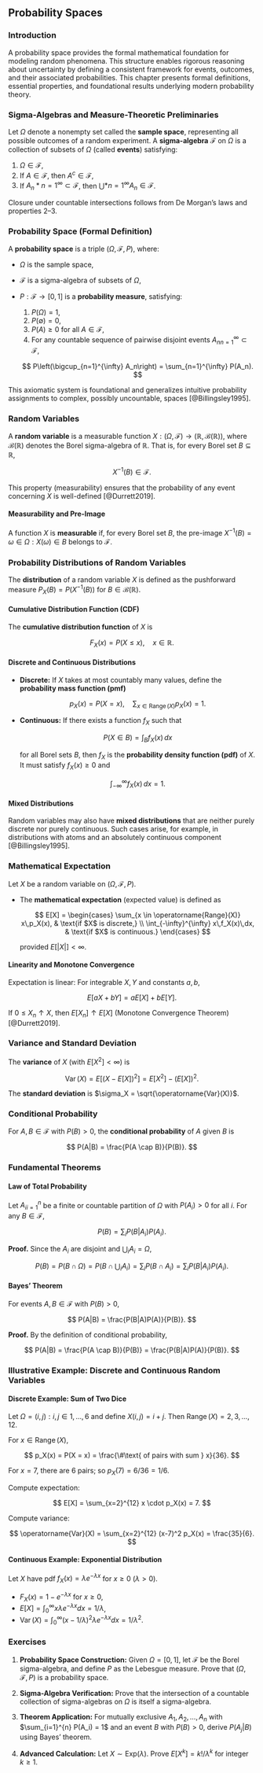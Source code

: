 ## Probability Spaces

### Introduction

A probability space provides the formal mathematical foundation for modeling random phenomena. This structure enables rigorous reasoning about uncertainty by defining a consistent framework for events, outcomes, and their associated probabilities. This chapter presents formal definitions, essential properties, and foundational results underlying modern probability theory.

### Sigma-Algebras and Measure-Theoretic Preliminaries

Let $\Omega$ denote a nonempty set called the **sample space**, representing all possible outcomes of a random experiment. A **sigma-algebra** $\mathcal{F}$ on $\Omega$ is a collection of subsets of $\Omega$ (called **events**) satisfying:

1. $\Omega \in \mathcal{F}$,
2. If $A \in \mathcal{F}$, then $A^{c} \in \mathcal{F}$,
3. If ${A_n}*{n=1}^\infty \subset \mathcal{F}$, then $\bigcup*{n=1}^\infty A_n \in \mathcal{F}$.

Closure under countable intersections follows from De Morgan's laws and properties 2–3.

### Probability Space (Formal Definition)

A **probability space** is a triple $(\Omega, \mathcal{F}, P)$, where:

* $\Omega$ is the sample space,
* $\mathcal{F}$ is a sigma-algebra of subsets of $\Omega$,
* $P: \mathcal{F} \to [0, 1]$ is a **probability measure**, satisfying:

  1. $P(\Omega) = 1$,
  2. $P(\emptyset) = 0$,
  3. $P(A) \geq 0$ for all $A \in \mathcal{F}$,
  4. For any countable sequence of pairwise disjoint events ${A_n}_{n=1}^{\infty} \subset \mathcal{F}$,

  $$
  P\left(\bigcup_{n=1}^{\infty} A_n\right) = \sum_{n=1}^{\infty} P(A_n).
  $$

This axiomatic system is foundational and generalizes intuitive probability assignments to complex, possibly uncountable, spaces [@Billingsley1995].

### Random Variables

A **random variable** is a measurable function $X: (\Omega, \mathcal{F}) \to (\mathbb{R}, \mathcal{B}(\mathbb{R}))$, where $\mathcal{B}(\mathbb{R})$ denotes the Borel sigma-algebra of $\mathbb{R}$. That is, for every Borel set $B \subseteq \mathbb{R}$,

$$
X^{-1}(B) \in \mathcal{F}.
$$

This property (measurability) ensures that the probability of any event concerning $X$ is well-defined [@Durrett2019].

#### Measurability and Pre-Image

A function $X$ is **measurable** if, for every Borel set $B$, the pre-image $X^{-1}(B) = {\omega \in \Omega : X(\omega) \in B}$ belongs to $\mathcal{F}$.

### Probability Distributions of Random Variables

The **distribution** of a random variable $X$ is defined as the pushforward measure $P_X(B) = P(X^{-1}(B))$ for $B \in \mathcal{B}(\mathbb{R})$.

#### Cumulative Distribution Function (CDF)

The **cumulative distribution function** of $X$ is

$$
F_X(x) = P(X \leq x), \quad x \in \mathbb{R}.
$$

#### Discrete and Continuous Distributions

* **Discrete:** If $X$ takes at most countably many values, define the **probability mass function (pmf)**

  $$
  p_X(x) = P(X = x), \quad \sum_{x \in \operatorname{Range}(X)} p_X(x) = 1.
  $$
* **Continuous:** If there exists a function $f_X$ such that

  $$
  P(X \in B) = \int_B f_X(x)\,dx
  $$

  for all Borel sets $B$, then $f_X$ is the **probability density function (pdf)** of $X$. It must satisfy $f_X(x) \geq 0$ and

  $$
  \int_{-\infty}^{\infty} f_X(x)\,dx = 1.
  $$

#### Mixed Distributions

Random variables may also have **mixed distributions** that are neither purely discrete nor purely continuous. Such cases arise, for example, in distributions with atoms and an absolutely continuous component [@Billingsley1995].

### Mathematical Expectation

Let $X$ be a random variable on $(\Omega, \mathcal{F}, P)$.

* The **mathematical expectation** (expected value) is defined as

  $$
  E[X] =
  \begin{cases}
  \sum_{x \in \operatorname{Range}(X)} x\,p_X(x), & \text{if $X$ is discrete,} \\
  \int_{-\infty}^{\infty} x\,f_X(x)\,dx, & \text{if $X$ is continuous.}
  \end{cases}
  $$

  provided $E[|X|] < \infty$.

#### Linearity and Monotone Convergence

Expectation is linear: For integrable $X, Y$ and constants $a, b$,

$$
E[aX + bY] = a E[X] + b E[Y].
$$

If $0 \leq X_n \uparrow X$, then $E[X_n] \uparrow E[X]$ (Monotone Convergence Theorem) [@Durrett2019].

### Variance and Standard Deviation

The **variance** of $X$ (with $E[X^2] < \infty$) is

$$
\operatorname{Var}(X) = E[(X - E[X])^2] = E[X^2] - (E[X])^2.
$$

The **standard deviation** is $\sigma_X = \sqrt{\operatorname{Var}(X)}$.

### Conditional Probability

For $A, B \in \mathcal{F}$ with $P(B) > 0$, the **conditional probability** of $A$ given $B$ is

$$
P(A|B) = \frac{P(A \cap B)}{P(B)}.
$$

### Fundamental Theorems

#### Law of Total Probability

Let ${A_i}_{i=1}^{n}$ be a finite or countable partition of $\Omega$ with $P(A_i) > 0$ for all $i$. For any $B \in \mathcal{F}$,

$$
P(B) = \sum_{i} P(B|A_i)P(A_i).
$$

**Proof.**
Since the $A_i$ are disjoint and $\bigcup_{i} A_i = \Omega$,

$$
P(B) = P\left(B \cap \Omega\right) = P\left(B \cap \bigcup_{i} A_i\right) = \sum_{i} P(B \cap A_i) = \sum_{i} P(B|A_i)P(A_i).
$$

#### Bayes’ Theorem

For events $A, B \in \mathcal{F}$ with $P(B) > 0$,

$$
P(A|B) = \frac{P(B|A)P(A)}{P(B)}.
$$

**Proof.**
By the definition of conditional probability,

$$
P(A|B) = \frac{P(A \cap B)}{P(B)} = \frac{P(B|A)P(A)}{P(B)}.
$$

### Illustrative Example: Discrete and Continuous Random Variables

#### Discrete Example: Sum of Two Dice

Let $\Omega = {(i,j) : i, j \in {1,\ldots,6}}$ and define $X(i,j) = i + j$. Then $\operatorname{Range}(X) = {2,3,\ldots,12}$.

For $x \in \operatorname{Range}(X)$,

$$
p_X(x) = P(X = x) = \frac{\#\text{ of pairs with sum } x}{36}.
$$

For $x = 7$, there are 6 pairs; so $p_X(7) = 6/36 = 1/6$.

Compute expectation:

$$
E[X] = \sum_{x=2}^{12} x \cdot p_X(x) = 7.
$$

Compute variance:

$$
\operatorname{Var}(X) = \sum_{x=2}^{12} (x-7)^2 p_X(x) = \frac{35}{6}.
$$

#### Continuous Example: Exponential Distribution

Let $X$ have pdf $f_X(x) = \lambda e^{-\lambda x}$ for $x \geq 0$ ($\lambda > 0$).

* $F_X(x) = 1 - e^{-\lambda x}$ for $x \geq 0$,
* $E[X] = \int_{0}^{\infty} x \lambda e^{-\lambda x} dx = 1/\lambda$,
* $\operatorname{Var}(X) = \int_{0}^{\infty} (x - 1/\lambda)^2 \lambda e^{-\lambda x} dx = 1/\lambda^2$.

### Exercises

1. **Probability Space Construction:**
   Given $\Omega = [0,1]$, let $\mathcal{F}$ be the Borel sigma-algebra, and define $P$ as the Lebesgue measure. Prove that $(\Omega, \mathcal{F}, P)$ is a probability space.

2. **Sigma-Algebra Verification:**
   Prove that the intersection of a countable collection of sigma-algebras on $\Omega$ is itself a sigma-algebra.

3. **Theorem Application:**
   For mutually exclusive $A_1, A_2, \ldots, A_n$ with $\sum_{i=1}^{n} P(A_i) = 1$ and an event $B$ with $P(B) > 0$, derive $P(A_j|B)$ using Bayes' theorem.

4. **Advanced Calculation:**
   Let $X \sim \text{Exp}(\lambda)$. Prove $E[X^k] = k!/\lambda^k$ for integer $k \geq 1$.

